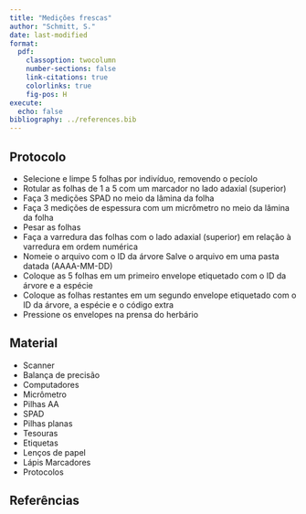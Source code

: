 ```yaml
---
title: "Medições frescas"
author: "Schmitt, S."
date: last-modified
format:
  pdf:
    classoption: twocolumn
    number-sections: false
    link-citations: true
    colorlinks: true
    fig-pos: H
execute:
  echo: false
bibliography: ../references.bib
---
```


## Protocolo

-   Selecione e limpe 5 folhas por indivíduo, removendo o pecíolo
-   Rotular as folhas de 1 a 5 com um marcador no lado adaxial (superior)
-   Faça 3 medições SPAD no meio da lâmina da folha
-   Faça 3 medições de espessura com um micrômetro no meio da lâmina da folha
-   Pesar as folhas
-   Faça a varredura das folhas com o lado adaxial (superior) em relação à varredura em ordem numérica
-   Nomeie o arquivo com o ID da árvore Salve o arquivo em uma pasta datada (AAAA-MM-DD)
-   Coloque as 5 folhas em um primeiro envelope etiquetado com o ID da árvore e a espécie
-   Coloque as folhas restantes em um segundo envelope etiquetado com o ID da árvore, a espécie e o código extra
-   Pressione os envelopes na prensa do herbário

## Material

-   Scanner
-   Balança de precisão
-   Computadores
-   Micrômetro
-   Pilhas AA
-   SPAD
-   Pilhas planas
-   Tesouras
-   Etiquetas
-   Lenços de papel
-   Lápis Marcadores
-   Protocolos

## Referências

::: {#refs}
:::
